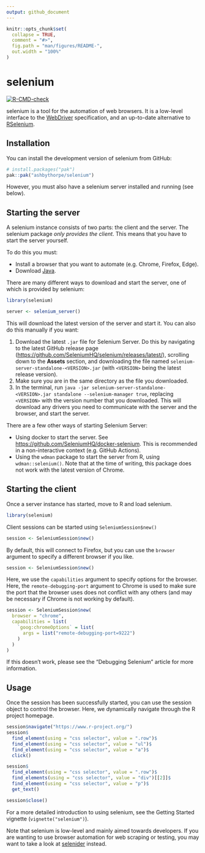```yaml
---
output: github_document
---
```


<!-- README.md is generated from README.Rmd. Please edit that file -->

```r
knitr::opts_chunk$set(
  collapse = TRUE,
  comment = "#>",
  fig.path = "man/figures/README-",
  out.width = "100%"
)
```

# selenium

<!-- badges: start -->
[![R-CMD-check](https://github.com/ashbythorpe/selenium-r/actions/workflows/R-CMD-check.yaml/badge.svg)](https://github.com/ashbythorpe/selenium-r/actions/workflows/R-CMD-check.yaml)
<!-- badges: end -->

selenium is a tool for the automation of web browsers. It is a low-level interface 
to the [WebDriver](https://w3c.github.io/webdriver/) specification, and an up-to-date
alternative to [RSelenium](https://github.com/ropensci/RSelenium).

## Installation

You can install the development version of selenium from GitHub:

``` r
# install.packages("pak")
pak::pak("ashbythorpe/selenium")
```

However, you must also have a selenium server installed and running (see below).

## Starting the server
A selenium instance consists of two parts: the client and the server.
The selenium package *only provides the client*. This means that you
have to start the server yourself. 

To do this you must:

* Install a browser that you want to automate (e.g. Chrome, Firefox, Edge).
* Download [Java](https://www.java.com/).

There are many different ways to download and start the server, one of which
is provided by selenium:

```r
library(selenium)
```

```r
server <- selenium_server()
```

This will download the latest version of the server and start it. You can
also do this manually if you want:

1. Download the latest `.jar` file for Selenium Server. Do this by navigating to
   the latest GitHub release page (<https://github.com/SeleniumHQ/selenium/releases/latest/>),
   scrolling down to the **Assets** section, and downloading the file named 
   `selenium-server-standalone-<VERSION>.jar` (with `<VERSION>` being the latest release version).
2. Make sure you are in the same directory as the file you downloaded.
3. In the terminal, run `java -jar selenium-server-standalone-<VERSION>.jar standalone --selenium-manager true`,
   replacing `<VERSION>` with the version number that you downloaded. This will download
   any drivers you need to communicate with the server and the browser, and start the server.

There are a few other ways of starting Selenium Server:

* Using docker to start the server. See <https://github.com/SeleniumHQ/docker-selenium>.
  This is recommended in a non-interactive context (e.g. GitHub Actions).
* Using the `wdman` package to start the server from R, using `wdman::selenium()`. Note
  that at the time of writing, this package does not work with the latest version of
  Chrome.

## Starting the client
Once a server instance has started, move to R and load selenium.
```r
library(selenium)
```

Client sessions can be started using `SeleniumSession$new()`
```r
session <- SeleniumSession$new()
```

By default, this will connect to Firefox, but you can use the `browser` argument to specify
a different browser if you like.

```r
session <- SeleniumSession$new()
```

Here, we use the `capabilities` argument to specify options for the browser.
Here, the `remote-debugging-port` argument to Chrome is used to make sure the port
that the browser uses does not conflict with any others (and may be
necessary if Chrome is not working by default).

```r
session <- SeleniumSession$new(
  browser = "chrome",
  capabilities = list(
    `goog:chromeOptions` = list(
      args = list("remote-debugging-port=9222")
    )
  )
)
```

If this doesn't work, please see the "Debugging Selenium" article for more information.

<!-- TODO: Make this vignette --->

## Usage

Once the session has been successfully started, you can use the session
object to control the browser. Here, we dynamically navigate through
the R project homepage.

```r
session$navigate("https://www.r-project.org/")
session$
  find_element(using = "css selector", value = ".row")$
  find_element(using = "css selector", value = "ul")$
  find_element(using = "css selector", value = "a")$
  click()

session$
  find_element(using = "css selector", value = ".row")$
  find_elements(using = "css selector", value = "div")[[2]]$
  find_element(using = "css selector", value = "p")$
  get_text()

session$close()
```

For a more detailed introduction to using selenium, see the Getting
Started vignette (`vignette("selenium")`).
<!-- TODO: Make this vignette --->

Note that selenium is low-level and mainly aimed towards developers. If you are
wanting to use browser automation for web scraping or testing, you may want to
take a look at [selenider](https://github.com/ashbythorpe/selenider) instead.

